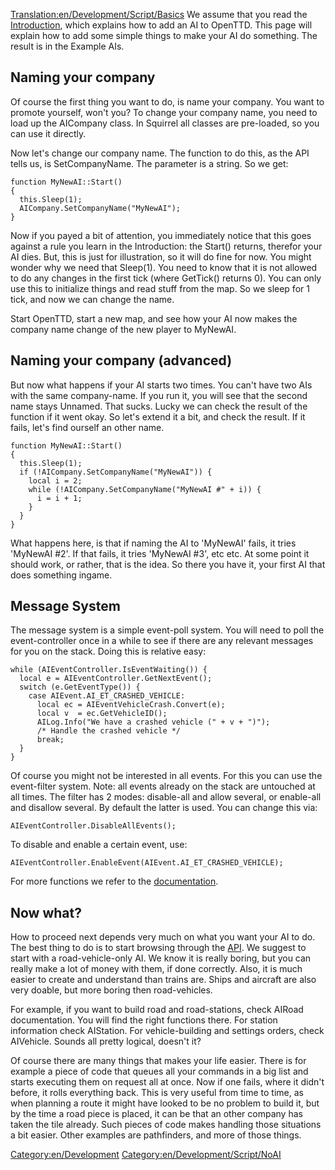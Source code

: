 [[Translation:en/Development/Script/Basics]]
We assume that you read the [[en/Development/Script/Introduction|Introduction]], which explains how to add an AI to OpenTTD. This page will explain how to add some simple things to make your AI do something. The result is in the Example AIs.

==Naming your company==

Of course the first thing you want to do, is name your company. You want to promote yourself, won't you? To change your company name, you need to load up the AICompany class. In Squirrel all classes are pre-loaded, so you can use it directly.

Now let's change our company name. The function to do this, as the API tells us, is SetCompanyName. The parameter is a string. So we get:
 
 function MyNewAI::Start()
 {
   this.Sleep(1);
   AICompany.SetCompanyName("MyNewAI");
 }
 
Now if you payed a bit of attention, you immediately notice that this goes against a rule you learn in the Introduction: the Start() returns, therefor your AI dies. But, this is just for illustration, so it will do fine for now. You might wonder why we need that Sleep(1). You need to know that it is not allowed to do any changes in the first tick (where GetTick() returns 0). You can only use this to initialize things and read stuff from the map. So we sleep for 1 tick, and now we can change the name.

Start OpenTTD, start a new map, and see how your AI now makes the company name change of the new player to MyNewAI.

==Naming your company (advanced)==

But now what happens if your AI starts two times. You can't have two AIs with the same company-name. If you run it, you will see that the second name stays Unnamed. That sucks. Lucky we can check the result of the function if it went okay. So let's extend it a bit, and check the result. If it fails, let's find ourself an other name.

 function MyNewAI::Start()
 {
   this.Sleep(1);
   if (!AICompany.SetCompanyName("MyNewAI")) {
     local i = 2;
     while (!AICompany.SetCompanyName("MyNewAI #" + i)) {
       i = i + 1;
     }
   }
 }

What happens here, is that if naming the AI to 'MyNewAI' fails, it tries 'MyNewAI #2'. If that fails, it tries 'MyNewAI #3', etc etc. At some point it should work, or rather, that is the idea. So there you have it, your first AI that does something ingame.

==Message System==

The message system is a simple event-poll system. You will need to poll the event-controller once in a while to see if there are any relevant messages for you on the stack. Doing this is relative easy:

 while (AIEventController.IsEventWaiting()) {
   local e = AIEventController.GetNextEvent();
   switch (e.GetEventType()) {
     case AIEvent.AI_ET_CRASHED_VEHICLE:
       local ec = AIEventVehicleCrash.Convert(e);
       local v  = ec.GetVehicleID();
       AILog.Info("We have a crashed vehicle (" + v + ")");
       /* Handle the crashed vehicle */
       break;
   }
 }

Of course you might not be interested in all events. For this you can use the event-filter system. Note: all events already on the stack are untouched at all times. The filter has 2 modes: disable-all and allow several, or enable-all and disallow several. By default the latter is used. You can change this via:

 AIEventController.DisableAllEvents();

To disable and enable a certain event, use:

 AIEventController.EnableEvent(AIEvent.AI_ET_CRASHED_VEHICLE);

For more functions we refer to the [http://devs.openttd.org/~noai/aidocs/classAIEventController.html documentation].

==Now what?==

How to proceed next depends very much on what you want your AI to do. The best thing to do is to start browsing through the [http://devs.openttd.org/~noai/aidocs/ API]. We suggest to start with a road-vehicle-only AI. We know it is really boring, but you can really make a lot of money with them, if done correctly. Also, it is much easier to create and understand than trains are. Ships and aircraft are also very doable, but more boring then road-vehicles.

For example, if you want to build road and road-stations, check AIRoad documentation. You will find the right functions there. For station information check AIStation. For vehicle-building and settings orders, check AIVehicle. Sounds all pretty logical, doesn't it?

Of course there are many things that makes your life easier. There is for example a piece of code that queues all your commands in a big list and starts executing them on request all at once. Now if one fails, where it didn't before, it rolls everything back. This is very useful from time to time, as when planning a route it might have looked to be no problem to build it, but by the time a road piece is placed, it can be that an other company has taken the tile already. Such pieces of code makes handling those situations a bit easier. Other examples are pathfinders, and more of those things.

[[Category:en/Development]]
[[Category:en/Development/Script/NoAI]]